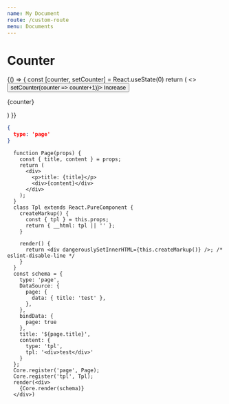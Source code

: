 ```yaml
---
name: My Document
route: /custom-route
menu: Documents
---
```


# Counter


<Playground>
  {() => {
    const [counter, setCounter] = React.useState(0)
    return (
      <>
        <button onClick={() => setCounter(counter => counter+1)}>
          Increase
        </button>
        <p>{counter}</p>
      </>
    )
  }}
</Playground>


``` json schema=true
{
  type: 'page'
}
```


``` tsx live=true noInline=true
  function Page(props) {
    const { title, content } = props;
    return (
      <div>
        <p>title: {title}</p>
        <div>{content}</div>
      </div>
    );
  }
  class Tpl extends React.PureComponent {
    createMarkup() {
      const { tpl } = this.props;
      return { __html: tpl || '' };
    }

    render() {
      return <div dangerouslySetInnerHTML={this.createMarkup()} />; /* eslint-disable-line */
    }
  }
  const schema = {
    type: 'page',
    DataSource: {
      page: {
        data: { title: 'test' },
      },
    },
    bindData: {
      page: true
    },
    title: '${page.title}',
    content: {
      type: 'tpl',
      tpl: '<div>test</div>'
    }
  };
  Core.register('page', Page);
  Core.register('tpl', Tpl);
  render(<div>
    {Core.render(schema)}
  </div>)
```
